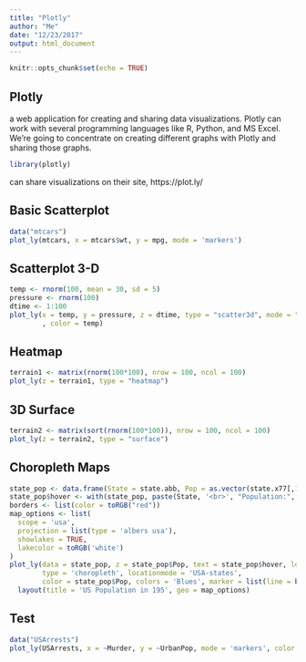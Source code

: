 ```yaml
---
title: "Plotly"
author: "Me"
date: "12/23/2017"
output: html_document
---
```


```r
knitr::opts_chunk$set(echo = TRUE)
```

## Plotly

a web application for creating and sharing data visualizations. Plotly can work with several programming languages like R, Python, and MS Excel. We're going to concentrate on creating different graphs with Plotly and sharing those graphs.

```r
library(plotly)
```
can share visualizations on their site, https://plot.ly/

## Basic Scatterplot

```r
data("mtcars")
plot_ly(mtcars, x = mtcars$wt, y = mpg, mode = 'markers')
```

## Scatterplot 3-D

```r
temp <- rnorm(100, mean = 30, sd = 5)
pressure <- rnorm(100)
dtime <- 1:100
plot_ly(x = temp, y = pressure, z = dtime, type = "scatter3d", mode = "markers"
        , color = temp)
```

## Heatmap

```r
terrain1 <- matrix(rnorm(100*100), nrow = 100, ncol = 100)
plot_ly(z = terrain1, type = "heatmap")
```

## 3D Surface

```r
terrain2 <- matrix(sort(rnorm(100*100)), nrow = 100, ncol = 100)
plot_ly(z = terrain2, type = "surface")
```

## Choropleth Maps

```r
state_pop <- data.frame(State = state.abb, Pop = as.vector(state.x77[,1]))
state_pop$hover <- with(state_pop, paste(State, '<br>', "Population:", Pop))
borders <- list(color = toRGB("red"))
map_options <- list(
  scope = 'usa',
  projection = list(type = 'albers usa'),
  showlakes = TRUE,
  lakecolor = toRGB('white')
)
plot_ly(data = state_pop, z = state_pop$Pop, text = state_pop$hover, locations = state_pop$State,
        type = 'choropleth', locationmode = 'USA-states',
        color = state_pop$Pop, colors = 'Blues', marker = list(line = borders)) %>%
  layout(title = 'US Population in 195', geo = map_options)
```

## Test

```r
data("USArrests")
plot_ly(USArrests, x = ~Murder, y = ~UrbanPop, mode = 'markers', color = row.names(USArrests))
```
